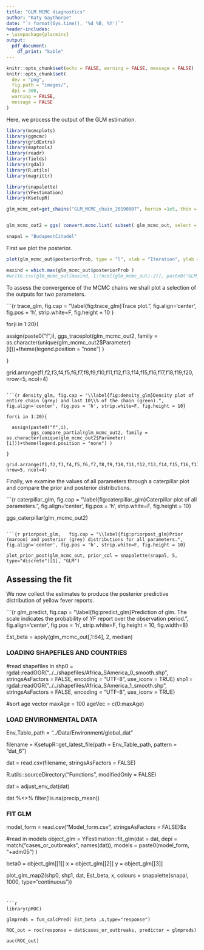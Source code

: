 ```yaml
---
title: "GLM MCMC diagnostics"
author: "Katy Gaythorpe"
date: "`r format(Sys.time(), '%d %B, %Y')`"
header-includes: 
- \usepackage{placeins}
output: 
  pdf_document:
    df_print: "kable"
---
```


```r
knitr::opts_chunk$set(echo = FALSE, warning = FALSE, message = FALSE)
knitr::opts_chunk$set(
  dev = "png",
  fig.path = "images/",
  dpi = 300,
  warning = FALSE,
  message = FALSE
)
```

Here, we process the output of the GLM estimation.

```r
library(mcmcplots)
library(ggmcmc)
library(gridExtra)
library(maptools)
library(readr)
library(fields)
library(rgdal)
library(R.utils)
library(magrittr)

library(snapalette)
library(YFestimation)
library(KsetupR)

glm_mcmc_out=get_chains("GLM_MCMC_chain_20190807", burnin =1e5, thin = 1)


glm_mcmc_out2 = ggs( convert.mcmc.list( subset( glm_mcmc_out, select = -c(posteriorProb, acceptRate))) )

snapal = "BudapestCitadel"
```

First we plot the posterior.

```r
plot(glm_mcmc_out$posteriorProb, type = "l", xlab = "Iteration", ylab = "Posterior probability")

maxind = which.max(glm_mcmc_out$posteriorProb )
#write.csv(glm_mcmc_out[maxind, 1:(ncol(glm_mcmc_out)-2)], paste0("GLM_parameters_", Sys.Date(), ".csv"), row.names = FALSE)
```


To assess the convergence of the MCMC chains we shall plot a selection of the outputs for two parameters.

```{r trace_glm,   fig.cap = "\\label{fig:trace_glm}Trace plot.", fig.align='center', fig.pos = 'h', strip.white=F, fig.height = 10 }


for(i in 1:20){
  
  assign(paste0("f",i),
         ggs_traceplot(glm_mcmc_out2, family = as.character(unique(glm_mcmc_out2$Parameter)[i]))+theme(legend.position = "none") )
  
}

grid.arrange(f1,f2,f3,f4,f5,f6,f7,f8,f9,f10,f11,f12,f13,f14,f15,f16,f17,f18,f19,f20, nrow=5, ncol=4)
```

```{r density_glm, fig.cap = "\\label{fig:density_glm}Density plot of entire chain (grey) and last 10\\% of the chain (green).", fig.align='center', fig.pos = 'h', strip.white=F, fig.height = 10}

for(i in 1:20){
  
  assign(paste0("f",i),
         ggs_compare_partial(glm_mcmc_out2, family = as.character(unique(glm_mcmc_out2$Parameter)[i]))+theme(legend.position = "none") )
  
}

grid.arrange(f1,f2,f3,f4,f5,f6,f7,f8,f9,f10,f11,f12,f13,f14,f15,f16,f17,f18,f19,f20, nrow=5, ncol=4)
```

Finally, we examine the values of all parameters through a caterpillar plot and compare the prior and posterior distributions.

```{r caterpillar_glm,   fig.cap = "\\label{fig:caterpillar_glm}Caterpillar plot of all parameters.", fig.align='center', fig.pos = 'h', strip.white=F, fig.height = 10}

ggs_caterpillar(glm_mcmc_out2)
```

```{r priorpost_glm,   fig.cap = "\\label{fig:priorpost_glm}Prior (maroon) and posterior (grey) distributions for all parameters.", fig.align='center', fig.pos = 'h', strip.white=F, fig.height = 10}

plot_prior_post(glm_mcmc_out, prior_col = snapalette(snapal, 5, type="discrete")[1], "GLM")
```

\FloatBarrier 

## Assessing the fit

We now collect the estimates to produce the posterior predictive distribution of yellow fever reports.

```{r glm_predict,  fig.cap = "\\label{fig:predict_glm}Prediction of glm. The scale indicates the probability of  YF report over the observation period.", fig.align='center', fig.pos = 'h', strip.white=F, fig.height = 10, fig.width=8}


Est_beta =  apply(glm_mcmc_out[,1:64], 2, median)

#########################################################################################################
### LOADING SHAPEFILES AND COUNTRIES ###


#read shapefiles in
shp0 = rgdal::readOGR("../../shapefiles/Africa_SAmerica_0_smooth.shp",
                          stringsAsFactors = FALSE,
                          encoding = "UTF-8",
                          use_iconv = TRUE)
shp1 = rgdal::readOGR("../../shapefiles/Africa_SAmerica_1_smooth.shp",
                          stringsAsFactors = FALSE,
                          encoding = "UTF-8",
                          use_iconv = TRUE)


#sort age vector
maxAge = 100
ageVec = c(0:maxAge)

#########################################################################################################
### LOAD ENVIRONMENTAL DATA ###
#########################################################################################################
Env_Table_path = "../Data/Environment/global_dat"

filename = KsetupR::get_latest_file(path = Env_Table_path, pattern = "dat_6")

dat = read.csv(filename, stringsAsFactors = FALSE)

R.utils::sourceDirectory("Functions", modifiedOnly = FALSE)

dat = adjust_env_dat(dat)

dat %<>% filter(!is.na(precip_mean))

#########################################################################################################
### FIT GLM ###
#########################################################################################################
model_form = read.csv("Model_form.csv", stringsAsFactors = FALSE)$x

#read in models
object_glm = YFestimation::fit_glm(dat = dat, 
                                   depi = match("cases_or_outbreaks", names(dat)), 
                                   models = paste0(model_form, "+adm05") )  

beta0 = object_glm[[1]]
x = object_glm[[2]]
y = object_glm[[3]]

#########################################################################################################
plot_glm_map2(shp0, shp1,  dat, Est_beta, x, colours = snapalette(snapal, 1000, type="continuous"))

```


```r

library(pROC)

glmpreds = fun_calcPred( Est_beta ,x,type="response")

ROC_out = roc(response = dat$cases_or_outbreaks, predictor = glmpreds)

auc(ROC_out)

```

